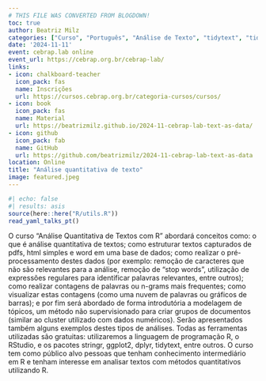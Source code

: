 ```yaml
---
# THIS FILE WAS CONVERTED FROM BLOGDOWN!
toc: true
author: Beatriz Milz
categories: ["Curso", "Português", "Análise de Texto", "tidytext", "tidyverse", "stringr"]
date: '2024-11-11'
event: cebrap.lab online
event_url: https://cebrap.org.br/cebrap-lab/
links:
- icon: chalkboard-teacher
  icon_pack: fas
  name: Inscrições
  url: https://cursos.cebrap.org.br/categoria-cursos/cursos/
- icon: book
  icon_pack: fas
  name: Material
  url: https://beatrizmilz.github.io/2024-11-cebrap-lab-text-as-data/
- icon: github
  icon_pack: fab
  name: GitHub
  url: https://github.com/beatrizmilz/2024-11-cebrap-lab-text-as-data
location: Online
title: "Análise quantitativa de texto"
image: featured.jpeg
---
```


```r
#| echo: false
#| results: asis
source(here::here("R/utils.R"))
read_yaml_talks_pt()
```

O curso “Análise Quantitativa de Textos com R” abordará conceitos como: o que é análise quantitativa de textos; como estruturar textos capturados de pdfs, html simples e word em uma base de dados; como realizar o pré-processamento destes dados (por exemplo: remoção de caracteres que não são relevantes para a análise, remoção de “stop words”, utilização de expressões regulares para identificar palavras relevantes, entre outros); como realizar contagens de palavras ou n-grams mais frequentes; como visualizar estas contagens (como uma nuvem de palavras ou gráficos de barras); e por fim será abordado de forma introdutória a modelagem de tópicos, um método não supervisionado para criar grupos de documentos (similar ao cluster utilizado com dados numéricos). Serão apresentados também alguns exemplos destes tipos de análises. Todas as ferramentas utilizadas são gratuitas: utilizaremos a linguagem de programação R, o RStudio, e os pacotes stringr, ggplot2, dplyr, tidytext, entre outros. O curso tem como público alvo pessoas que tenham conhecimento intermediário em R e tenham interesse em analisar textos com métodos quantitativos utilizando R.
